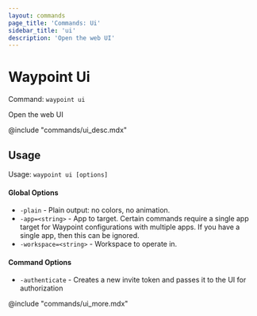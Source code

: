 ```yaml
---
layout: commands
page_title: 'Commands: Ui'
sidebar_title: 'ui'
description: 'Open the web UI'
---
```


# Waypoint Ui

Command: `waypoint ui`

Open the web UI

@include "commands/ui_desc.mdx"

## Usage

Usage: `waypoint ui [options]`

#### Global Options

- `-plain` - Plain output: no colors, no animation.
- `-app=<string>` - App to target. Certain commands require a single app target for Waypoint configurations with multiple apps. If you have a single app, then this can be ignored.
- `-workspace=<string>` - Workspace to operate in.

#### Command Options

- `-authenticate` - Creates a new invite token and passes it to the UI for authorization

@include "commands/ui_more.mdx"
